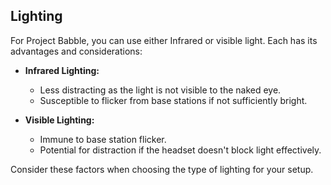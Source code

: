 ## Lighting

For Project Babble, you can use either Infrared or visible light. Each has its advantages and considerations:

- **Infrared Lighting:**
  - Less distracting as the light is not visible to the naked eye.
  - Susceptible to flicker from base stations if not sufficiently bright.

- **Visible Lighting:**
  - Immune to base station flicker.
  - Potential for distraction if the headset doesn't block light effectively.

Consider these factors when choosing the type of lighting for your setup.